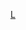 {{football squad|teamname=朗斯競賽會|bgcolor=red|textcolor=yellow|bordercolor=black
|title = 朗斯
|name=朗斯球员名单
|list=<div>
{{football squad2 player|no=1|name={{le|武尔克·法里涅斯|Wuilker Faríñez|法里涅斯}}}}
{{football squad2 player|no=3|name={{le|戴伊維爾·馬查多|Deiver Machado|馬查多}}}}
{{football squad2 player|no=4|name={{le|凱文·丹索|Kevin Danso|丹索}}}}
{{football squad2 player|no=5|name={{le|克里斯多福·武哈|Christopher Wooh|武哈}}}}
{{football squad2 player|no=7|name={{le|弗洛里安·索托卡|Florian Sotoca|索托卡}}}}
{{football squad2 player|no=8|name=[[施高·科芬拿|福法纳]]}}
{{football squad2 player|no=9|name={{le|伊格納修斯·加納戈|Ignatius Ganago|加纳戈}}}}
{{football squad2 player|no=10|name=[[盖尔·卡古达|卡库塔]]}}
{{football squad2 player|no=11|name=[[若纳唐·克劳斯|克劳斯]]}}
{{football squad2 player|no=14|name={{le|法昆多·梅迪纳|Facundo Medina|梅迪纳}}}}
{{football squad2 player|no=15|name={{le|阿瑙·卡里穆恩多|Arnaud Kalimuendo|卡里穆恩多}}}}
{{football squad2 player|no=16|name={{le|让-路易·莱卡|Jean-Louis Leca|莱卡}}}}
{{football squad2 player|no=18|name={{le|扬尼克·卡胡扎克|Yannick Cahuzac|卡胡扎克}} [[File:Captain sports.svg|15px]]}}
{{football squad2 player|no=20|name={{le|大衛·哥斯達|David Costa (footballer)| 哥斯達}}}}
{{football squad2 player|no=21|name={{le|马萨迪奥·哈伊达拉|Massadio Haïdara|哈伊达拉}}}}
{{football squad2 player|no=22|name={{le|韋斯利·薩伊德|Wesley Saïd|薩伊德}}}}
{{football squad2 player|no=24|name={{le|若纳唐·格拉迪特|Jonathan Gradit|格拉迪特}}}}
{{football squad2 player|no=25|name={{le|科朗坦·让|Corentin Jean|让}}}}
{{football squad2 player|no=27|name={{le|夏尔·博利|Charles Boli|博利}}}}
{{football squad2 player|no=28|name={{le|谢克·杜库雷|Cheick Doucouré|杜库雷}}}}
{{football squad2 player|no=29|name=[[普里澤斯勞·弗蘭科維斯基|弗蘭科維斯基]]}}
{{football squad2 player|no=|name={{le|朱尔·凯塔|Jules Keita|凯塔}}}}
{{football squad2 player|no=|name={{le|乔纳森·瓦拉内|Jonathan Varane|瓦拉内}}}}
{{football squad manager|title=主教练|name={{le|弗兰克·海斯|Franck Haise|海斯}}}}
<!-- out on loan
{{football squad2 player|no=9|name={{le|盖坦·罗拜尔|Gaëtan Robail|罗拜尔}}}}
{{football squad2 player|no=15|name={{le|史蒂芬·弗蒂斯|Steven Fortès|弗蒂斯}}}}
{{football squad2 player|no=19|name={{le|伊斯梅尔·布拉|Ismaël Boura|布拉}}}}
{{football squad2 player|no=23|name={{le|西蒙·班扎|Simon Banza|班扎}}}}
{{football squad2 player|no=35|name={{le|汤姆·杜克罗克|Tom Ducrocq|杜克罗克}}}}
-->
</div>
}}
<noinclude>
[[Category:法国足球俱乐部名单模板|L]]
</noinclude>